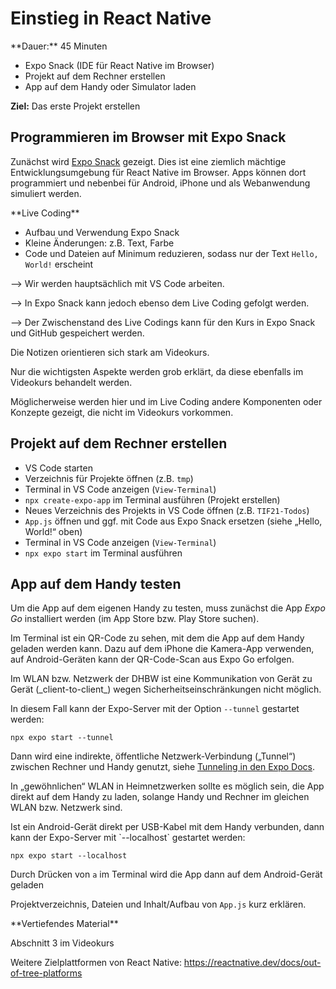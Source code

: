 
# Einstieg in React Native

<Callout>
  **Dauer:** 45 Minuten

  - Expo Snack (IDE für React Native im Browser)
  - Projekt auf dem Rechner erstellen
  - App auf dem Handy oder Simulator laden

  **Ziel:** Das erste Projekt erstellen
</Callout>

## Programmieren im Browser mit Expo Snack

Zunächst wird [Expo Snack](https://snack.expo.dev)
gezeigt. Dies ist eine ziemlich mächtige 
Entwicklungsumgebung für React Native im Browser.
Apps können dort programmiert und nebenbei für
Android, iPhone und als Webanwendung simuliert
werden.

<Callout type="warning" emoji="👨🏻‍💻">
**Live Coding**

- Aufbau und Verwendung Expo Snack 
- Kleine Änderungen: z.B. Text, Farbe
- Code und Dateien auf Minimum reduzieren, sodass nur der Text `Hello, World!` erscheint
</Callout>

<Callout type="info">
&xrarr; Wir werden hauptsächlich mit VS Code arbeiten. 

&xrarr; In Expo Snack kann jedoch ebenso dem Live Coding gefolgt werden. 

&xrarr; Der Zwischenstand des Live Codings kann für den Kurs in Expo Snack und GitHub gespeichert werden.
</Callout>

<Callout type="error">
Die Notizen orientieren sich stark am Videokurs. 

Nur die wichtigsten Aspekte werden grob erklärt, 
da diese ebenfalls im Videokurs behandelt werden.

Möglicherweise werden hier und im Live Coding andere Komponenten 
oder Konzepte gezeigt, die nicht im Videokurs vorkommen.
</Callout>

## Projekt auf dem Rechner erstellen

- VS Code starten
- Verzeichnis für Projekte öffnen (z.B. `tmp`)
- Terminal in VS Code anzeigen (`View-Terminal`)
- `npx create-expo-app` im Terminal ausführen (Projekt erstellen)
- Neues Verzeichnis des Projekts in VS Code öffnen (z.B. `TIF21-Todos`)
- `App.js` öffnen und ggf. mit Code aus Expo Snack ersetzen (siehe „Hello, World!“ oben)
- Terminal in VS Code anzeigen (`View-Terminal`)
- `npx expo start` im Terminal ausführen

## App auf dem Handy testen

Um die App auf dem eigenen Handy zu testen, muss zunächst die App
_Expo Go_ installiert werden (im App Store bzw. Play Store suchen).

Im Terminal ist ein QR-Code zu sehen, mit dem die App auf dem Handy geladen werden kann. Dazu auf dem iPhone die Kamera-App verwenden, auf Android-Geräten kann der QR-Code-Scan aus Expo Go erfolgen.

<Callout type="warning">
Im WLAN bzw. Netzwerk der DHBW ist eine Kommunikation von Gerät zu Gerät (_client-to-client_) wegen Sicherheitseinschränkungen nicht möglich.

In diesem Fall kann der Expo-Server mit der Option `--tunnel` gestartet werden:

```
npx expo start --tunnel
```

Dann wird eine indirekte, öffentliche Netzwerk-Verbindung („Tunnel“) zwischen Rechner und Handy genutzt, siehe [Tunneling in den Expo Docs](https://docs.expo.dev/more/expo-cli/#tunneling).


In „gewöhnlichen“ WLAN in Heimnetzwerken sollte es möglich sein, die App direkt auf dem Handy zu laden, solange Handy und Rechner im gleichen WLAN bzw. Netzwerk sind. 
</Callout>

<Callout type="warning">
Ist ein Android-Gerät direkt per USB-Kabel mit dem Handy verbunden, dann kann der Expo-Server mit `--localhost` gestartet werden:

```
npx expo start --localhost
```

Durch Drücken von `a` im Terminal wird die App dann auf dem Android-Gerät geladen
</Callout>

Projektverzeichnis, Dateien und Inhalt/Aufbau von 
`App.js` kurz erklären.

<Callout>
**Vertiefendes Material**

Abschnitt 3 im Videokurs

Weitere Zielplattformen von React Native:
https://reactnative.dev/docs/out-of-tree-platforms
</Callout>